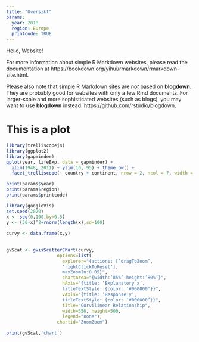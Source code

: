 ```yaml
---
title: "Oversikt"
params:
  year: 2018
  region: Europe
  printcode: TRUE
---
```


Hello, Website!

For more information about simple R Markdown websites, please read the documentation at https://bookdown.org/yihui/rmarkdown/rmarkdown-site.html.

Please also note that simple R Markdown sites are _not_ based on **blogdown**. They are probably good for websites with only a few Rmd documents. For larger-scale and more sophisticated websites (such as blogs), you may want to use **blogdown** instead: https://github.com/rstudio/blogdown.

<script src="javascript.js"></script>




# This is a plot
```r
library(trelliscopejs)
library(ggplot2)
library(gapminder)
qplot(year, lifeExp, data = gapminder) +
  xlim(1948, 2011) + ylim(10, 95) + theme_bw() +
  facet_trelliscope(~ country + continent, nrow = 2, ncol = 7, width = 300, path = ".")
```

```r
print(params$year)
print(params$region)
print(params$printcode)
```

```r
library(googleVis)
set.seed(2020)
x <- seq(0,100,by=0.5)
y <- (50-x)^2+rnorm(length(x),sd=100)
 
curvy <- data.frame(x,y)
 
 
gvScat <- gvisScatterChart(curvy,
                   options=list(
                     explorer="{actions: [‘dragToZoom’,
                     ‘rightClickToReset’],
                     maxZoomIn:0.05}",
                     chartArea="{width:’85%’,height:’80%’}",
                     hAxis="{title: ‘Explanatory x’,
                     titleTextStyle: {color: ‘#000000’}}",
                     vAxis="{title: ‘Response y’,
                     titleTextStyle: {color: ‘#000000’}}",
                     title="Curvilinear Relationship",
                     width=550, height=500,
                     legend="none"),
                   chartid="ZoomZoom")
 
print(gvScat,'chart')
```

